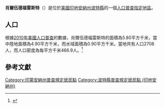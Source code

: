 {{noteTA
|G1=USState
|G2=地名
|G3=Unit
}}
{{Infobox settlement
|official_name            = 肖爾伍德福雷斯特
|native_name = Shorewood Forest
|settlement_type          = [[人口普查指定地區|人口普查指定地區]]
|image_skyline            = Porter County Indiana Incorporated and Unincorporated areas Shorewood Forest Highlighted 1869642.svg
|imagesize                = 250px
|image_map                = 
|mapsize                  = 
|pushpin_map              = USA Indiana 
|pushpin_label            = 肖爾伍德福雷斯特
|pushpin_label_position   = top
|pushpin_map_caption      = 肖爾伍德福雷斯特在印地安納州的位置
|subdivision_type         = [[世界政區索引|國家]]
|subdivision_type1        = [[美国州份|州份]]
|subdivision_type2        = [[印地安納州行政区划|縣]]
|subdivision_name         = [[美国|美国]]
|subdivision_name1        = [[印地安納州|印地安納州]]
|subdivision_name2        = [[波特縣_(印地安納州)|波特縣]]
|elevation_ft             = 722
|elevation_m              = 220
|timezone                 = [[北美东部时区|北美东部时区]]
|area_total_km2           = 5.80
|area_land_km2            = 4.90
|area_water_km2           = 0.90
|area_total_sq_mi         = 
|area_land_sq_mi          = 
|area_water_sq_mi         = 
|population_as_of         = [[2010年美國人口普查|2010]]
|population_footnotes     = 
|population_total         = 2708
|population_density_km2   = auto
|population_density_sq_mi = auto
|utc_offset               = -5
|coordinates              = {{coord|41|27|42|N|87|08|58|W|display=inline,title}}
| coor_pinpoint           = 
| coordinates_footnotes   = 
|timezone_DST             = EDT
|utc_offset_DST           = -4
|postal_code_type         = [[美國郵區編號|郵區編號]]
|postal_code              = 46385
|area_code                = {{link-en|电话区号219|Area code 219|219}}
|blank_name = [[地名信息系统|GNIS ID]]
|blank_info = 2629889<ref name="GNIS">{{cite gnis|2629889|Shorewood Forest}}</ref>
}}
'''肖爾伍德福雷斯特'''（{{lang-en|Shorewood Forest}}）是位於[[美國|美國]][[印地安納州|印地安納州]][[波特縣_(印地安納州)|波特縣]]的一個[[人口普查指定地區|人口普查指定地區]]。

== 人口 ==
根據[[2010年美國人口普查|2010年美國人口普查]]的數據，肖爾伍德福雷斯特的面積為5.80平方千米，當中陸地面積為4.90平方千米，而水域面積為0.90平方千米。當地共有人口2708人，而人口密度為每平方千米466.9人。<ref name="GR8">{{cite web|url=http://factfinder2.census.gov|publisher=[[美国人口调查局|美国人口调查局]]|accessdate=2011-05-14|title=American FactFinder|archive-date=2013-09-11|archive-url=https://web.archive.org/web/20130911234518/http://factfinder2.census.gov/|dead-url=no}}</ref>

== 參考文獻 ==
{{reflist}}

{{波特縣 (印地安納州)}}

{{DEFAULTSORT:Shorewood Forest, Indiana}}
[[Category:印第安納州普查規定居民點|Category:印第安納州普查規定居民點]]
[[Category:波特縣普查規定居民點_(印地安納州)|Category:波特縣普查規定居民點 (印地安納州)]]

{{Indiana-geo-stub}}